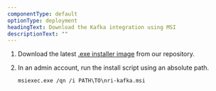 ```yaml
---
componentType: default
optionType: deployment
headingText: Download the Kafka integration using MSI
descriptionText: "" 
---
```


1. Download the latest [.exe installer image](https://download.newrelic.com/infrastructure_agent/windows/integrations/nri-kafka/) from our repository.

2. In an admin account, run the install script using an absolute path.

    ```shell
    msiexec.exe /qn /i PATH\TO\nri-kafka.msi
    ```
